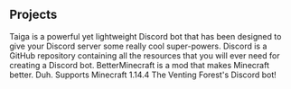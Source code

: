 ## Projects

<ProjectCard title="Taiga" link="https://github.com/jsmiith/taiga" bg="linear-gradient(to right, #D4145A 0%, #FBB03B 100%)">
Taiga is a powerful yet lightweight Discord bot that has been designed to give your Discord server some really cool super-powers.
</ProjectCard>

<ProjectCard title="Discord" link="https://github.com/jsmiith/discord" bg="linear-gradient(to right, #3D26A5 0%, #7289DA 100%)">
Discord is a GitHub repository containing all the resources that you will ever need for creating a Discord bot.
</ProjectCard>

<ProjectCard title="BetterMinecraft" link="https://github.com/jsmiith/betterminecraft" bg="linear-gradient(to right, #67B26F 0%, #4ca2cd 100%)">
BetterMinecraft is a mod that makes Minecraft better. Duh. Supports Minecraft 1.14.4
</ProjectCard>

<ProjectCard title="TVF Bot" link="https://github.com/ventingforest/bot" bg="linear-gradient(to right, #FFAFBD 0%, #ffc3a0 100%)">
The Venting Forest's Discord bot!
</ProjectCard>
